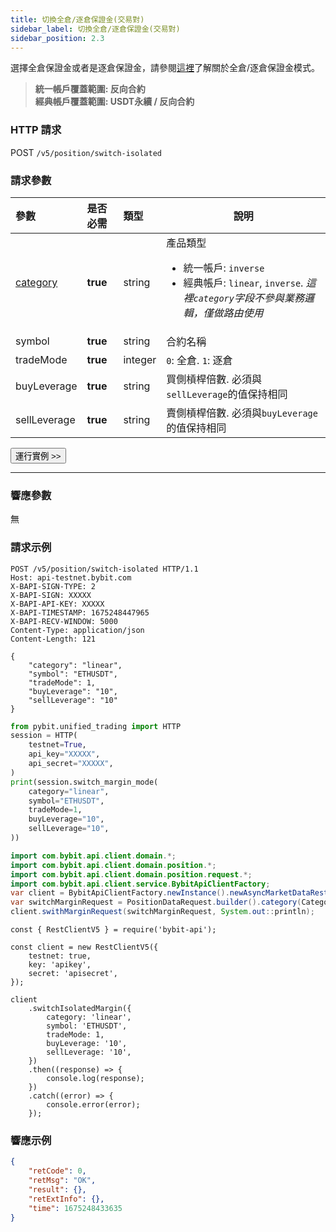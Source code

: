 ```yaml
---
title: 切換全倉/逐倉保證金(交易對)
sidebar_label: 切換全倉/逐倉保證金(交易對)
sidebar_position: 2.3
---
```


選擇全倉保證金或者是逐倉保證金，請參閱<a href="https://www.bybit.com/zh-TW/help-center/bybitHC_Article/?language=en_US&id=000001053">這裡</a>了解關於全倉/逐倉保證金模式。
> **統一帳戶覆蓋範圍: 反向合約**<br/>
> **經典帳戶覆蓋範圍: USDT永續 / 反向合約**

### HTTP 請求
POST `/v5/position/switch-isolated`

### 請求參數
| 參數 | 是否必需 | 類型 | 說明|
|:----- |:-------|:-----|------ |
|[category](../enum#category) |**true** |string |產品類型 <ul><li>統一帳戶: `inverse`</li><li>經典帳戶: `linear`, `inverse`. _這裡`category`字段不參與業務邏輯，僅做路由使用_</li></ul> |
|symbol |**true** |string |合約名稱 |
|tradeMode |**true** |integer |`0`: 全倉. `1`: 逐倉 |
|buyLeverage |**true** |string |買側槓桿倍數. 必須與`sellLeverage`的值保持相同|
|sellLeverage |**true** |string |賣側槓桿倍數. 必須與`buyLeverage`的值保持相同|

<a href="/api-explorer/v5/position/cross-isolate"><Button>運行實例 >></Button></a>

---

### 響應參數
無

### 請求示例

<Tabs groupId="programming-languages">
<TabItem value="http" label="HTTP">

```http
POST /v5/position/switch-isolated HTTP/1.1
Host: api-testnet.bybit.com
X-BAPI-SIGN-TYPE: 2
X-BAPI-SIGN: XXXXX
X-BAPI-API-KEY: XXXXX
X-BAPI-TIMESTAMP: 1675248447965
X-BAPI-RECV-WINDOW: 5000
Content-Type: application/json
Content-Length: 121

{
    "category": "linear",
    "symbol": "ETHUSDT",
    "tradeMode": 1,
    "buyLeverage": "10",
    "sellLeverage": "10"
}
```

</TabItem>
<TabItem value="python" label="Python">

```python
from pybit.unified_trading import HTTP
session = HTTP(
    testnet=True,
    api_key="XXXXX",
    api_secret="XXXXX",
)
print(session.switch_margin_mode(
    category="linear",
    symbol="ETHUSDT",
    tradeMode=1,
    buyLeverage="10",
    sellLeverage="10",
))
```

</TabItem>
<TabItem value="java" label="Java">

```java
import com.bybit.api.client.domain.*;
import com.bybit.api.client.domain.position.*;
import com.bybit.api.client.domain.position.request.*;
import com.bybit.api.client.service.BybitApiClientFactory;
var client = BybitApiClientFactory.newInstance().newAsyncMarketDataRestClient();
var switchMarginRequest = PositionDataRequest.builder().category(CategoryType.LINEAR).symbol("BTC-31MAR23").tradeMode(MarginMode.CROSS_MARGIN).buyLeverage("5").sellLeverage("5").build();
client.swithMarginRequest(switchMarginRequest, System.out::println);
```

</TabItem>
<TabItem value="Node" label="Node.js">

```n4js
const { RestClientV5 } = require('bybit-api');

const client = new RestClientV5({
    testnet: true,
    key: 'apikey',
    secret: 'apisecret',
});

client
    .switchIsolatedMargin({
        category: 'linear',
        symbol: 'ETHUSDT',
        tradeMode: 1,
        buyLeverage: '10',
        sellLeverage: '10',
    })
    .then((response) => {
        console.log(response);
    })
    .catch((error) => {
        console.error(error);
    });
```

</TabItem>
</Tabs>

### 響應示例

```json
{
    "retCode": 0,
    "retMsg": "OK",
    "result": {},
    "retExtInfo": {},
    "time": 1675248433635
}
```
